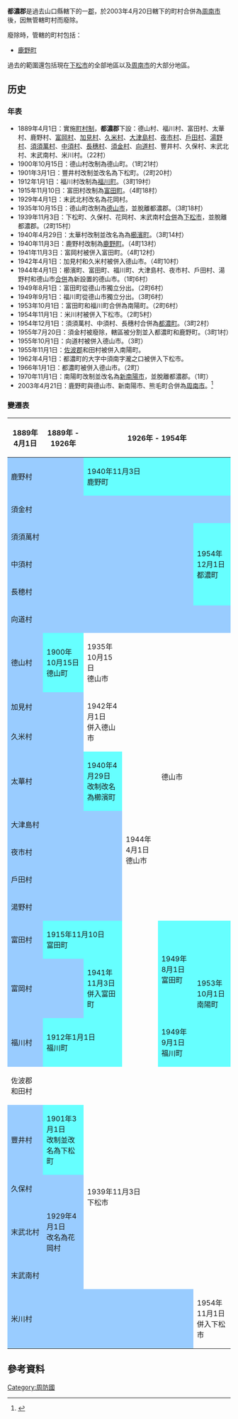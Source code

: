 {{日本郡 (廢除)
| 郡 = 都濃郡
| 日文原名 = 都濃郡
| 平假名 = つのぐん
| 羅馬字拼音 = Tsuno-gun
| 地圖 =
| 廢除時間 = 2003年4月20日
| 廢除理由 = 無管轄町村
| 廢除時處置 = 
| 現在郡 = 
| 都道府縣 = 山口縣
| 編號 = 
| 町 = 1
| 村 = 
| 經度 = 
| 緯度 = 
| 註記 = 
|}}
'''都濃郡'''是過去山口縣轄下的一[[郡|郡]]，於2003年4月20日轄下的町村合併為[[周南市|周南市]]後，因無管轄町村而廢除。

廢除時，管轄的町村包括：
*[[鹿野町_(山口縣)|鹿野町]]

過去的範圍還包括現在[[下松市|下松市]]的全部地區以及[[周南市|周南市]]的大部分地區。

==历史==
===年表===
* 1889年4月1日：實施[[町村制|町村制]]，'''都濃郡'''下設：德山村、福川村、富田村、太華村、鹿野村、[[富岡村|富岡村]]、[[加見村|加見村]]、[[久米村_(山口縣)|久米村]]、[[大津島村|大津島村]]、[[夜市村|夜市村]]、[[戶田村|戶田村]]、[[湯野村|湯野村]]、[[須須萬村|須須萬村]]、[[中須村|中須村]]、[[長穗村|長穗村]]、[[須金村|須金村]]、[[向道村|向道村]]、豐井村、久保村、末武北村、末武南村、米川村。（22村）
* 1900年10月15日：德山村改制為德山町。（1町21村）
* 1901年3月1日：豐井村改制並改名為下松町。（2町20村）
* 1912年1月1日：福川村改制為[[福川町|福川町]]。（3町19村）
* 1915年11月10日：富田村改制為[[富田町_(山口縣)|富田町]]。（4町18村）
* 1929年4月1日：末武北村改名為花岡村。
* 1935年10月15日：德山町改制為[[德山市|德山市]]，並脫離都濃郡。（3町18村）
* 1939年11月3日：下松町、久保村、花岡村、末武南村[[市町村合併|合併]]為[[下松市|下松市]]，並脫離都濃郡。（2町15村）
* 1940年4月29日：太華村改制並改名為為[[櫛濱町|櫛濱町]]。（3町14村）
* 1940年11月3日：鹿野村改制為[[鹿野町_(山口縣)|鹿野町]]。（4町13村）
* 1941年11月3日：富岡村被併入富田町。（4町12村）
* 1942年4月1日：加見村和久米村被併入德山市。（4町10村）
* 1944年4月1日：櫛濱町、富田町、福川町、大津島村、夜市村、戶田村、湯野村和德山市[[市町村合併|合併]]為新設置的德山市。（1町6村）
* 1949年8月1日：富田町從德山市獨立分出。（2町6村）
* 1949年9月1日：福川町從德山市獨立分出。（3町6村）
* 1953年10月1日：富田町和福川町合併為南陽町。（2町6村）
* 1954年11月1日：米川村被併入下松市。（2町5村）
* 1954年12月1日：須須萬村、中須村、長穗村合併為[[都濃町|都濃町]]。（3町2村）
* 1955年7月20日：須金村被廢除，轄區被分割並入都濃町和鹿野町。（3町1村）
* 1955年10月1日：向道村被併入德山市。（3町）
* 1955年11月1日：[[佐波郡_(山口縣)|佐波郡]]和田村被併入南陽町。
* 1962年4月1日：都濃町的大字中須南字瀧之口被併入下松市。
* 1966年1月1日：都濃町被併入德山市。（2町）
* 1970年11月1日：南陽町改制並改名為[[新南陽市|新南陽市]]，並脫離都濃郡。（1町）
* 2003年4月21日：鹿野町與德山市、新南陽市、熊毛町合併為[[周南市|周南市]]。<ref>{{cite web| language =ja| publisher =周南市政府| title =周南市誕生までのあゆみ| url =http://www.city.shunan.lg.jp/main/ayumi.jsp| author =| date =| accessdate =2010-08-20| deadurl =yes| archiveurl =https://web.archive.org/web/20111123080036/http://www.city.shunan.lg.jp/main/ayumi.jsp| archivedate =2011-11-23}}</ref>

===變遷表===
{| class="wikitable" style="font-size:x-small"
! 1889年4月1日
! 1889年 - 1926年
! colspan=4 | 1926年 - 1954年
! colspan=2 | 1955年 - 1989年
! 1889年 - 現在
! 現在
|-
| colspan=2 style="background-color:#9cf;" | 鹿野村
| colspan=5 style="background-color:#6ff;" | 1940年11月3日<br />鹿野町
| rowspan=2 style="background-color:#6ff;" | 鹿野町
| rowspan=19 colspan=2 | 2003年4月21日<br />周南市
|-
| rowspan=2 colspan=6 style="background-color:#9cf;" | 須金村
| style="background-color:#6ff;" | 1955年7月20日<br />併入鹿野町
|-
| rowspan=4 style="background-color:#6ff;" | 1955年7月20日<br />都濃町
| rowspan=4 | 1966年1月1日<br />併入德山市
| 
|-
| colspan=5 style="background-color:#9cf;" | 須須萬村
| rowspan=3 style="background-color:#6ff;" | 1954年12月1日<br />都濃町
|-
| colspan=5 style="background-color:#9cf;" | 中須村
|-
| colspan=5 style="background-color:#9cf;" | 長穂村
|-
| colspan=6 style="background-color:#9cf;" | 向道村
| 1955年10月1日<br />併入德山市
| rowspan=9 | 德山市
|-
| style="background-color:#9cf;" | 德山村
| style="background-color:#6ff;" | 1900年10月15日<br />德山町
| 1935年10月15日<br />德山市
| rowspan=11 | 1944年4月1日<br />德山市
| rowspan=8 colspan=3 | 德山市
|-
| colspan=2 style="background-color:#9cf;" | 加見村
| rowspan=2 | 1942年4月1日<br />併入德山市
|-
| colspan=2 style="background-color:#9cf;" | 久米村
|-
| colspan=2 style="background-color:#9cf;" | 太華村
| style="background-color:#6ff;" | 1940年4月29日<br />改制改名為櫛濱町
|-
| colspan=3 style="background-color:#9cf;" | 大津島村
|-
| colspan=3 style="background-color:#9cf;" | 夜市村
|-
| colspan=3 style="background-color:#9cf;" | 戶田村
|-
| colspan=3 style="background-color:#9cf;" | 湯野村
|-
| style="background-color:#9cf;" | 富田村
| colspan=2 style="background-color:#6ff;" | 1915年11月10日<br />富田町
| rowspan=2 style="background-color:#6ff;" | 1949年8月1日<br />富田町
| rowspan=3 colspan=2 style="background-color:#6ff;" | 1953年10月1日<br />南陽町
| rowspan=4 | 1970年11月1日<br />改制為新南陽市
|-
| colspan=2 style="background-color:#9cf;" | 富岡村
| style="background-color:#6ff;" | 1941年11月3日<br />併入富田町
|-
| style="background-color:#9cf;" | 福川村
| colspan=2 style="background-color:#6ff;" | 1912年1月1日<br />福川町
| style="background-color:#6ff;" | 1949年9月1日<br />福川町
|-
| colspan=6 | 佐波郡<br />和田村
| style="background-color:#6ff;" | 1955年11月1日<br />併入南陽町
|-
| style="background-color:#9cf;" | 豐井村
| style="background-color:#6ff;" | 1901年3月1日<br />改制並改名為下松町
| rowspan=4 colspan=4 | 1939年11月3日<br />下松市
| rowspan=5 colspan=4 | 下松市
|-
| colspan=2 style="background-color:#9cf;" | 久保村
|-
| style="background-color:#9cf;" | 末武北村
| style="background-color:#9cf;" | 1929年4月1日<br />改名為花岡村
|-
| colspan=2 style="background-color:#9cf;" | 末武南村
|-
| colspan=5 style="background-color:#9cf;" | 米川村
| 1954年11月1日<br />併入下松市
|}

==參考資料==
{{reflist}}

{{周防國的郡}}

{{Authority control}}
[[Category:周防國|Category:周防國]]